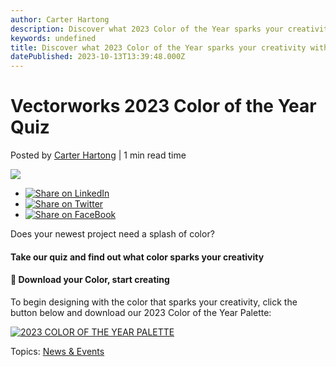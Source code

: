 ```yaml
---
author: Carter Hartong
description: Discover what 2023 Color of the Year sparks your creativity with this quiz.
keywords: undefined
title: Discover what 2023 Color of the Year sparks your creativity with this quiz. 
datePublished: 2023-10-13T13:39:48.000Z
---
```

  

# Vectorworks 2023 Color of the Year Quiz

 Posted by [Carter Hartong](https://blog.vectorworks.net/author/carter-hartong) | 1 min read time 

![](https://blog.vectorworks.net/hubfs/Blog%20Images/230125_2023%20Color%20of%20the%20Year/Sherwin%20Williams-Redend%20Point.png) 

* [![Share on LinkedIn](https://2659751.fs1.hubspotusercontent-na1.net/hubfs/2659751/michaelDemo/share-LI.png)](http://www.linkedin.com/shareArticle?mini=true&url=https%3A%2F%2Fblog.vectorworks.net%2F2023-color-of-the-year-quiz)
* [![Share on Twitter](https://2659751.fs1.hubspotusercontent-na1.net/hubfs/2659751/michaelDemo/share-TW.png)](https://www.twitter.com/share?text=Vectorworks%202023%20Color%20of%20the%20Year%20Quiz&url=https%3A%2F%2Fblog.vectorworks.net%2F2023-color-of-the-year-quiz&via=PMGTweets)
* [![Share on FaceBook](https://2659751.fs1.hubspotusercontent-na1.net/hubfs/2659751/michaelDemo/share-FB.png)](https://www.facebook.com/sharer/sharer.php?u=https%3A%2F%2Fblog.vectorworks.net%2F2023-color-of-the-year-quiz)

Does your newest project need a splash of color?

#### Take our quiz and find out what color sparks your creativity

#### 🎨 Download your Color, start creating

To begin designing with the color that sparks your creativity, click the button below and download our 2023 Color of the Year Palette:

[![2023 COLOR OF THE YEAR PALETTE](https://no-cache.hubspot.com/cta/default/3018241/c9cec335-714d-46dd-af4d-d4efab2bbbd0.png)](https://cta-redirect.hubspot.com/cta/redirect/3018241/c9cec335-714d-46dd-af4d-d4efab2bbbd0) 

 Topics: [News & Events](https://blog.vectorworks.net/topic/news-events) 

  